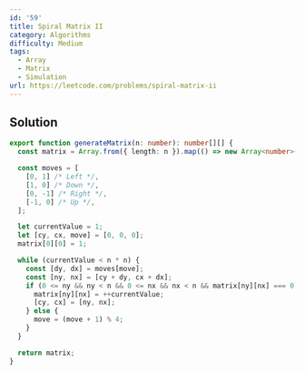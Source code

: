 ```yaml
---
id: '59'
title: Spiral Matrix II
category: Algorithms
difficulty: Medium
tags:
  - Array
  - Matrix
  - Simulation
url: https://leetcode.com/problems/spiral-matrix-ii
---
```


## Solution

```typescript showLineNumbers
export function generateMatrix(n: number): number[][] {
  const matrix = Array.from({ length: n }).map(() => new Array<number>(n).fill(0));

  const moves = [
    [0, 1] /* Left */,
    [1, 0] /* Down */,
    [0, -1] /* Right */,
    [-1, 0] /* Up */,
  ];

  let currentValue = 1;
  let [cy, cx, move] = [0, 0, 0];
  matrix[0][0] = 1;

  while (currentValue < n * n) {
    const [dy, dx] = moves[move];
    const [ny, nx] = [cy + dy, cx + dx];
    if (0 <= ny && ny < n && 0 <= nx && nx < n && matrix[ny][nx] === 0) {
      matrix[ny][nx] = ++currentValue;
      [cy, cx] = [ny, nx];
    } else {
      move = (move + 1) % 4;
    }
  }

  return matrix;
}
```
